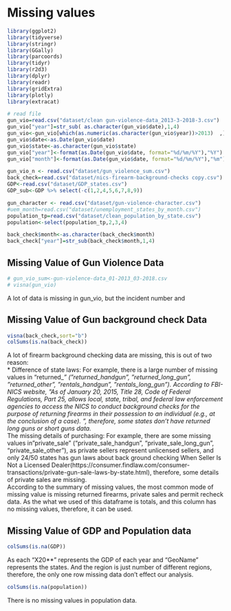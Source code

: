 # Missing values

```r
library(ggplot2)
library(tidyverse)
library(stringr)
library(GGally)
library(parcoords)
library(tidyr)
library(r2d3)
library(dplyr)
library(readr)
library(gridExtra)
library(plotly)
library(extracat)
```

```r
# read file
gun_vio=read.csv("dataset/clean gun-violence-data_2013-3-2018-3.csv")
gun_vio["year"]=str_sub( as.character(gun_vio$date),1,4)
gun_vio<-gun_vio[which(as.numeric(as.character(gun_vio$year))>2013)  ,]
gun_vio$date<-as.Date(gun_vio$date)
gun_vio$state<-as.character(gun_vio$state)
gun_vio["year"]<-format(as.Date(gun_vio$date, format="%d/%m/%Y"),"%Y")
gun_vio["month"]<-format(as.Date(gun_vio$date, format="%d/%m/%Y"),"%m")

gun_vio_n <- read.csv("dataset/gun_violence_sum.csv")
back_check=read.csv("dataset/nics-firearm-background-checks copy.csv")
GDP<-read.csv("dataset/GDP_states.csv")
GDP_sub<-GDP %>% select(-c(1,2,4,5,6,7,8,9))

gun_character <- read.csv("dataset/gun-violence-character.csv")
#uem_month=read.csv("dataset/unemployment_states_by_month.csv")
population_tp=read.csv("dataset/clean_population_by_state.csv")
population<-select(population_tp,2,3,4)

back_check$month<-as.character(back_check$month)
back_check["year"]=str_sub(back_check$month,1,4)
```


## Missing Value of Gun Violence Data  
```r
# gun_vio_sum<-gun-violence-data_01-2013_03-2018.csv
# visna(gun_vio)
```
A lot of data is missing in gun_vio, but the incident number and 



## Missing Value of Gun background check Data  
```r
visna(back_check,sort="b")
colSums(is.na(back_check))
```

A lot of firearm background checking data are missing, this is out of two reason:  
* Difference of state laws: For example, there is a large number of missing values in "returned_*" ("returned_handgun", "returned_long_gun", "returned_other", "rentals_handgun", "rentals_long_gun"). According to FBI-NICS website, "As of January 20, 2015, Title 28, Code of Federal Regulations, Part 25, allows local, state, tribal, and federal law enforcement agencies to access the NICS to conduct background checks for the purpose of returning firearms in their possession to an individual (e.g., at the conclusion of a case). ", therefore, some states don't have returned long guns or short guns data.  
* The missing details of purchasing: For example, there are some missing values in "private_sale" ("private_sale_handgun", "private_sale_long_gun", "private_sale_other"), as private sellers represent unlicensed sellers, and only 24/50 states has gun laws about back ground checking When Seller Is Not a Licensed Dealer(https://consumer.findlaw.com/consumer-transactions/private-gun-sale-laws-by-state.html), therefore, some details of private sales are missing.  
According to the summary of missing values, the most common mode of missing value is missing returned firearms, private sales and permit recheck data. As the what we used of this dataframe is totals, and this column has no missing values, therefore, it can be used.  

## Missing Value of GDP and Population data  
```r
colSums(is.na(GDP))
```
As each "X20**" represents the GDP of each year and "GeoName" represents the states. And the region is just number of different regions, therefore, the only one row missing data don't effect our analysis.  

```r
colSums(is.na(population))
```
There is no missing values in population data.  

